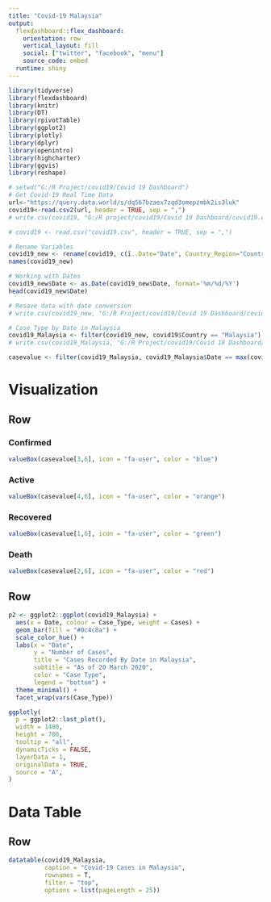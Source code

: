 ---
title: "Covid-19 Malaysia"
output: 
  flexdashboard::flex_dashboard:
    orientation: row
    vertical_layout: fill
    social: ["twitter", "facebook", "menu"]
    source_code: embed
  runtime: shiny
---

```{r setup, include=FALSE}
library(tidyverse)
library(flexdashboard)
library(knitr)
library(DT)
library(rpivotTable)
library(ggplot2)
library(plotly)
library(dplyr)
library(openintro)
library(highcharter)
library(ggvis)
library(reshape)
```


```{r include=FALSE}
# setwd("G:/R Project/covid19/Covid 19 Dashboard")
# Get Covid-19 Real Time Data
url<-"https://query.data.world/s/dq567bzaex7zqd3omepzmbk2is3luk"
covid19<-read.csv2(url, header = TRUE, sep = ",")
# write.csv(covid19, "G:/R project/covid19/Covid 19 Dashboard/covid19.csv")

# covid19 <- read.csv("covid19.csv", header = TRUE, sep = ",")

# Rename Variables
covid19_new <- rename(covid19, c(ï..Date="Date", Country_Region="Country", Province_State="State"))
names(covid19_new)

# Working with Dates
covid19_new$Date <- as.Date(covid19_new$Date, format='%m/%d/%Y')
head(covid19_new$Date)

# Resave data with date conversion
# write.csv(covid19_new, "G:/R Project/covid19/Covid 19 Dashboard/covid19_new.csv")

# Case Type by Date in Malaysia
covid19_Malaysia <- filter(covid19_new, covid19$Country == "Malaysia")
# write.csv(covid19_Malaysia, "G:/R Project/covid19/Covid 19 Dashboard/covid19_Malaysia.csv")

casevalue <- filter(covid19_Malaysia, covid19_Malaysia$Date == max(covid19_Malaysia$Date))
```

Visualization
========================================

Row
----------------------------------------

### **Confirmed**

```{r}
valueBox(casevalue[3,6], icon = "fa-user", color = "blue")
```

### **Active**

```{r}
valueBox(casevalue[4,6], icon = "fa-user", color = "orange")
```

### **Recovered**

```{r}
valueBox(casevalue[1,6], icon = "fa-user", color = "green")
```

### **Death**

```{r}
valueBox(casevalue[2,6], icon = "fa-user", color = "red")
```

Row
----------------------------------------

```{r}
p2 <- ggplot2::ggplot(covid19_Malaysia) +
  aes(x = Date, colour = Case_Type, weight = Cases) +
  geom_bar(fill = "#0c4c8a") +
  scale_color_hue() +
  labs(x = "Date", 
       y = "Number of Cases", 
       title = "Cases Recorded By Date in Malaysia", 
       subtitle = "As of 20 March 2020", 
       color = "Case Type",
       legend = "bottom") +
  theme_minimal() +
  facet_wrap(vars(Case_Type))

ggplotly(
  p = ggplot2::last_plot(),
  width = 1400,
  height = 700,
  tooltip = "all",
  dynamicTicks = FALSE,
  layerData = 1,
  originalData = TRUE,
  source = "A",
)
```

Data Table
========================================

Row
-------------------------------------------------

```{r}
datatable(covid19_Malaysia,
          caption = "Covid-19 Cases in Malaysia",
          rownames = T,
          filter = "top",
          options = list(pageLength = 25))
```
